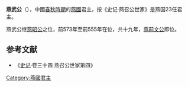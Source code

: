 '''燕武公'''（{{bd|||前555年|catIdx=J姬}}），中國[[春秋時期|春秋時期]]的[[燕國|燕國]]君主，按《史记·燕召公世家》是燕国23任君主。

燕武公继[[燕昭公|燕昭公]]之位，前573年至前555年在位，共十九年，[[燕前文公|燕前文公]]即位。
==参考文献==
*《[[史记|史记]]·卷三十四 燕召公世家第四》
{{中国皇帝|[[燕昭公|燕昭公]]|[[燕前文公|燕前文公]]|[[燕國君主|燕國君主]]|前573年—前555年}}
{{燕國君主}}
[[Category:燕國君主|Category:燕國君主]]